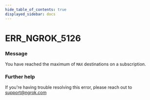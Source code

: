 ```yaml
---
hide_table_of_contents: true
displayed_sidebar: docs
---
```



# ERR_NGROK_5126

### Message

You have reached the maximum of `MAX` destinations on a subscription.

<ErrorDetails error="err_ngrok_5126" />

### Further help

If you're having trouble resolving this error, please reach out to [support@ngrok.com](mailto:support@ngrok.com?subject=Help%20with%20ERR_NGROK_5126)
